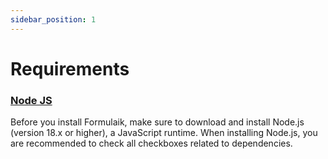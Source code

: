 ```yaml
---
sidebar_position: 1
---
```



# Requirements

### [Node JS](https://nodejs.org/en/download/)
Before you install Formulaik, make sure to download and install Node.js (version 18.x or higher), a JavaScript runtime.
When installing Node.js, you are recommended to check all checkboxes related to dependencies.
